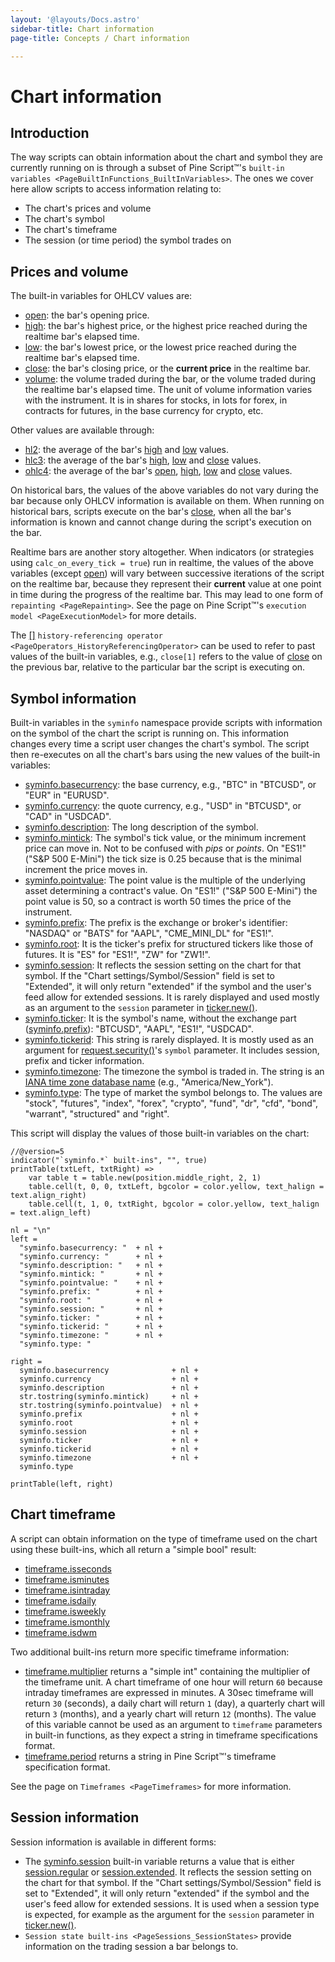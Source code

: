 ```yaml
---
layout: '@layouts/Docs.astro'
sidebar-title: Chart information
page-title: Concepts / Chart information

---
```


# Chart information 



## Introduction

The way scripts can obtain information about the chart and symbol they
are currently running on is through a subset of Pine Script™\'s
`built-in variables <PageBuiltInFunctions_BuiltInVariables>`. The ones we cover here allow scripts to access information
relating to:

-   The chart\'s prices and volume
-   The chart\'s symbol
-   The chart\'s timeframe
-   The session (or time period) the symbol trades on

## Prices and volume

The built-in variables for OHLCV values are:

-   [open](https://www.tradingview.com/pine-script-reference/v5/#var_open):
    the bar\'s opening price.
-   [high](https://www.tradingview.com/pine-script-reference/v5/#var_high):
    the bar\'s highest price, or the highest price reached during the
    realtime bar\'s elapsed time.
-   [low](https://www.tradingview.com/pine-script-reference/v5/#var_low):
    the bar\'s lowest price, or the lowest price reached during the
    realtime bar\'s elapsed time.
-   [close](https://www.tradingview.com/pine-script-reference/v5/#var_close):
    the bar\'s closing price, or the **current price** in the realtime
    bar.
-   [volume](https://www.tradingview.com/pine-script-reference/v5/#var_volume):
    the volume traded during the bar, or the volume traded during the
    realtime bar\'s elapsed time. The unit of volume information varies
    with the instrument. It is in shares for stocks, in lots for forex,
    in contracts for futures, in the base currency for crypto, etc.

Other values are available through:

-   [hl2](https://www.tradingview.com/pine-script-reference/v5/#var_hl2):
    the average of the bar\'s
    [high](https://www.tradingview.com/pine-script-reference/v5/#var_high)
    and
    [low](https://www.tradingview.com/pine-script-reference/v5/#var_low)
    values.
-   [hlc3](https://www.tradingview.com/pine-script-reference/v5/#var_hlc3):
    the average of the bar\'s
    [high](https://www.tradingview.com/pine-script-reference/v5/#var_high),
    [low](https://www.tradingview.com/pine-script-reference/v5/#var_low)
    and
    [close](https://www.tradingview.com/pine-script-reference/v5/#var_close)
    values.
-   [ohlc4](https://www.tradingview.com/pine-script-reference/v5/#var_ohlc4):
    the average of the bar\'s
    [open](https://www.tradingview.com/pine-script-reference/v5/#var_open),
    [high](https://www.tradingview.com/pine-script-reference/v5/#var_high),
    [low](https://www.tradingview.com/pine-script-reference/v5/#var_low)
    and
    [close](https://www.tradingview.com/pine-script-reference/v5/#var_close)
    values.

On historical bars, the values of the above variables do not vary during
the bar because only OHLCV information is available on them. When
running on historical bars, scripts execute on the bar\'s
[close](https://www.tradingview.com/pine-script-reference/v5/#var_close),
when all the bar\'s information is known and cannot change during the
script\'s execution on the bar.

Realtime bars are another story altogether. When indicators (or
strategies using `calc_on_every_tick = true`) run in realtime, the
values of the above variables (except
[open](https://www.tradingview.com/pine-script-reference/v5/#var_open))
will vary between successive iterations of the script on the realtime
bar, because they represent their **current** value at one point in time
during the progress of the realtime bar. This may lead to one form of
`repainting <PageRepainting>`. See the
page on Pine Script™\'s
`execution model <PageExecutionModel>` for
more details.

The
[\[\]](https://www.tradingview.com/pine-script-reference/v5/#op_%5B%5D)
`history-referencing operator <PageOperators_HistoryReferencingOperator>` can be used to refer to past values of the built-in
variables, e.g., `close[1]` refers to the value of
[close](https://www.tradingview.com/pine-script-reference/v5/#var_close)
on the previous bar, relative to the particular bar the script is
executing on.

## Symbol information 

Built-in variables in the `syminfo` namespace provide scripts with
information on the symbol of the chart the script is running on. This
information changes every time a script user changes the chart\'s
symbol. The script then re-executes on all the chart\'s bars using the
new values of the built-in variables:

-   [syminfo.basecurrency](https://www.tradingview.com/pine-script-reference/v5/#var_syminfo%7Bdot%7Dbasecurrency):
    the base currency, e.g., \"BTC\" in \"BTCUSD\", or \"EUR\" in
    \"EURUSD\".
-   [syminfo.currency](https://www.tradingview.com/pine-script-reference/v5/#var_syminfo%7Bdot%7Dcurrency):
    the quote currency, e.g., \"USD\" in \"BTCUSD\", or \"CAD\" in
    \"USDCAD\".
-   [syminfo.description](https://www.tradingview.com/pine-script-reference/v5/#var_syminfo%7Bdot%7Ddescription):
    The long description of the symbol.
-   [syminfo.mintick](https://www.tradingview.com/pine-script-reference/v5/#var_syminfo%7Bdot%7Dmintick):
    The symbol\'s tick value, or the minimum increment price can move
    in. Not to be confused with *pips* or *points*. On \"ES1!\" (\"S&P
    500 E-Mini\") the tick size is 0.25 because that is the minimal
    increment the price moves in.
-   [syminfo.pointvalue](https://www.tradingview.com/pine-script-reference/v5/#var_syminfo%7Bdot%7Dpointvalue):
    The point value is the multiple of the underlying asset determining
    a contract\'s value. On \"ES1!\" (\"S&P 500 E-Mini\") the point
    value is 50, so a contract is worth 50 times the price of the
    instrument.
-   [syminfo.prefix](https://www.tradingview.com/pine-script-reference/v5/#var_syminfo%7Bdot%7Dprefix):
    The prefix is the exchange or broker\'s identifier: \"NASDAQ\" or
    \"BATS\" for \"AAPL\", \"CME_MINI_DL\" for \"ES1!\".
-   [syminfo.root](https://www.tradingview.com/pine-script-reference/v5/#var_syminfo%7Bdot%7Droot):
    It is the ticker\'s prefix for structured tickers like those of
    futures. It is \"ES\" for \"ES1!\", \"ZW\" for \"ZW1!\".
-   [syminfo.session](https://www.tradingview.com/pine-script-reference/v5/#var_syminfo%7Bdot%7Dsession):
    It reflects the session setting on the chart for that symbol. If the
    \"Chart settings/Symbol/Session\" field is set to \"Extended\", it
    will only return \"extended\" if the symbol and the user\'s feed
    allow for extended sessions. It is rarely displayed and used mostly
    as an argument to the `session` parameter in
    [ticker.new()](https://www.tradingview.com/pine-script-reference/v5/#fun_ticker%7Bdot%7Dnew).
-   [syminfo.ticker](https://www.tradingview.com/pine-script-reference/v5/#var_syminfo%7Bdot%7Dticker):
    It is the symbol\'s name, without the exchange part
    ([syminfo.prefix](https://www.tradingview.com/pine-script-reference/v5/#var_syminfo%7Bdot%7Dprefix)):
    \"BTCUSD\", \"AAPL\", \"ES1!\", \"USDCAD\".
-   [syminfo.tickerid](https://www.tradingview.com/pine-script-reference/v5/#var_syminfo%7Bdot%7Dtickerid):
    This string is rarely displayed. It is mostly used as an argument
    for
    [request.security()](https://www.tradingview.com/pine-script-reference/v5/#fun_request%7Bdot%7Dsecurity)\'s
    `symbol` parameter. It includes session, prefix and ticker
    information.
-   [syminfo.timezone](https://www.tradingview.com/pine-script-reference/v5/#var_syminfo%7Bdot%7Dtimezone):
    The timezone the symbol is traded in. The string is an [IANA time
    zone database
    name](https://en.wikipedia.org/wiki/List_of_tz_database_time_zones)
    (e.g., \"America/New_York\").
-   [syminfo.type](https://www.tradingview.com/pine-script-reference/v5/#var_syminfo%7Bdot%7Dtype):
    The type of market the symbol belongs to. The values are \"stock\",
    \"futures\", \"index\", \"forex\", \"crypto\", \"fund\", \"dr\",
    \"cfd\", \"bond\", \"warrant\", \"structured\" and \"right\".

This script will display the values of those built-in variables on the
chart:

``` pine
//@version=5
indicator("`syminfo.*` built-ins", "", true)
printTable(txtLeft, txtRight) => 
    var table t = table.new(position.middle_right, 2, 1)
    table.cell(t, 0, 0, txtLeft, bgcolor = color.yellow, text_halign = text.align_right)
    table.cell(t, 1, 0, txtRight, bgcolor = color.yellow, text_halign = text.align_left)

nl = "\n"
left =
  "syminfo.basecurrency: "  + nl +
  "syminfo.currency: "      + nl +
  "syminfo.description: "   + nl +
  "syminfo.mintick: "       + nl +
  "syminfo.pointvalue: "    + nl +
  "syminfo.prefix: "        + nl +
  "syminfo.root: "          + nl +
  "syminfo.session: "       + nl +
  "syminfo.ticker: "        + nl +
  "syminfo.tickerid: "      + nl +
  "syminfo.timezone: "      + nl +
  "syminfo.type: "

right =
  syminfo.basecurrency              + nl +
  syminfo.currency                  + nl +
  syminfo.description               + nl +
  str.tostring(syminfo.mintick)     + nl +
  str.tostring(syminfo.pointvalue)  + nl +
  syminfo.prefix                    + nl +
  syminfo.root                      + nl +
  syminfo.session                   + nl +
  syminfo.ticker                    + nl +
  syminfo.tickerid                  + nl +
  syminfo.timezone                  + nl +
  syminfo.type

printTable(left, right)
```

## Chart timeframe 

A script can obtain information on the type of timeframe used on the
chart using these built-ins, which all return a \"simple bool\" result:

-   [timeframe.isseconds](https://www.tradingview.com/pine-script-reference/v5/#var_timeframe%7Bdot%7Disseconds)
-   [timeframe.isminutes](https://www.tradingview.com/pine-script-reference/v5/#var_timeframe%7Bdot%7Disminutes)
-   [timeframe.isintraday](https://www.tradingview.com/pine-script-reference/v5/#var_timeframe%7Bdot%7Disintraday)
-   [timeframe.isdaily](https://www.tradingview.com/pine-script-reference/v5/#var_timeframe%7Bdot%7Disdaily)
-   [timeframe.isweekly](https://www.tradingview.com/pine-script-reference/v5/#var_timeframe%7Bdot%7Disweekly)
-   [timeframe.ismonthly](https://www.tradingview.com/pine-script-reference/v5/#var_timeframe%7Bdot%7Dismonthly)
-   [timeframe.isdwm](https://www.tradingview.com/pine-script-reference/v5/#var_timeframe%7Bdot%7Disdwm)

Two additional built-ins return more specific timeframe information:

-   [timeframe.multiplier](https://www.tradingview.com/pine-script-reference/v5/#var_timeframe%7Bdot%7Dmultiplier)
    returns a \"simple int\" containing the multiplier of the timeframe
    unit. A chart timeframe of one hour will return `60` because
    intraday timeframes are expressed in minutes. A 30sec timeframe will
    return `30` (seconds), a daily chart will return `1` (day), a
    quarterly chart will return `3` (months), and a yearly chart will
    return `12` (months). The value of this variable cannot be used as
    an argument to `timeframe` parameters in built-in functions, as they
    expect a string in timeframe specifications format.
-   [timeframe.period](https://www.tradingview.com/pine-script-reference/v5/#var_timeframe%7Bdot%7Dperiod)
    returns a string in Pine Script™\'s timeframe specification format.

See the page on `Timeframes <PageTimeframes>` for more information.

## Session information

Session information is available in different forms:

-   The
    [syminfo.session](https://www.tradingview.com/pine-script-reference/v5/#var_syminfo%7Bdot%7Dsession)
    built-in variable returns a value that is either
    [session.regular](https://www.tradingview.com/pine-script-reference/v5/#const_session%7Bdot%7Dregular)
    or
    [session.extended](https://www.tradingview.com/pine-script-reference/v5/#const_session%7Bdot%7Dextended).
    It reflects the session setting on the chart for that symbol. If the
    \"Chart settings/Symbol/Session\" field is set to \"Extended\", it
    will only return \"extended\" if the symbol and the user\'s feed
    allow for extended sessions. It is used when a session type is
    expected, for example as the argument for the `session` parameter in
    [ticker.new()](https://www.tradingview.com/pine-script-reference/v5/#fun_ticker%7Bdot%7Dnew).
-   `Session state built-ins <PageSessions_SessionStates>` provide information on the trading session a bar belongs
    to.


